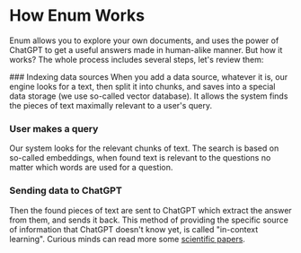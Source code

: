 
# How Enum Works

Enum allows you to explore your own documents, and uses the power of ChatGPT to get a useful answers made in human-alike manner. But how it works? The whole process includes several steps, let's review them:

<Steps>
  ### Indexing data sources
  When you add a data source, whatever it is, our engine looks for a text, then split it into chunks, and saves into a special data storage (we use so-called vector database). It allows the system finds the pieces of text maximally relevant to a user's query.
  
  ### User makes a query
  Our system looks for the relevant chunks of text. The search is based on so-called embeddings, when found text is relevant to the questions no matter which words are used for a question.
  
  ### Sending data to ChatGPT
  Then the found pieces of text are sent to ChatGPT which extract the answer from them, and sends it back. This method of providing the specific source of information that ChatGPT doesn't know yet, is called "in-context learning". Curious minds can read more some [scientific papers](http://ai.stanford.edu/blog/understanding-incontext/).
 </Steps>
